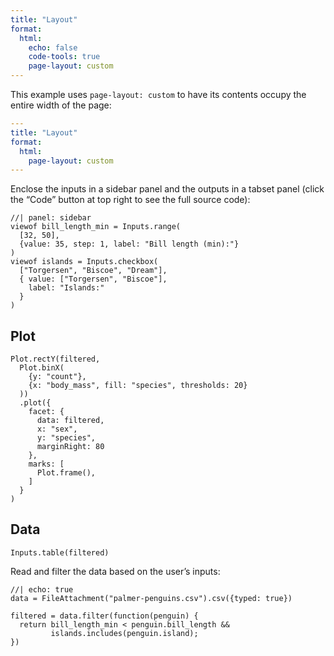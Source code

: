 ```yaml
---
title: "Layout"
format:
  html:
    echo: false
    code-tools: true
    page-layout: custom
---
```


This example uses `page-layout: custom` to have its contents occupy the entire width of the page:

```yaml
---
title: "Layout"
format: 
  html: 
    page-layout: custom
---
```

Enclose the inputs in a sidebar panel and the outputs in a tabset panel (click the "Code" button at top right to see the full source code):

```ojs
//| panel: sidebar
viewof bill_length_min = Inputs.range(
  [32, 50], 
  {value: 35, step: 1, label: "Bill length (min):"}
)
viewof islands = Inputs.checkbox(
  ["Torgersen", "Biscoe", "Dream"], 
  { value: ["Torgersen", "Biscoe"], 
    label: "Islands:"
  }
)
```

::: panel-tabset

## Plot

```ojs
Plot.rectY(filtered, 
  Plot.binX(
    {y: "count"}, 
    {x: "body_mass", fill: "species", thresholds: 20}
  ))
  .plot({
    facet: {
      data: filtered,
      x: "sex",
      y: "species",
      marginRight: 80
    },
    marks: [
      Plot.frame(),
    ]
  }
)
```

## Data

```ojs
Inputs.table(filtered)
```

:::


Read and filter the data based on the user's inputs:

```ojs
//| echo: true
data = FileAttachment("palmer-penguins.csv").csv({typed: true})

filtered = data.filter(function(penguin) {
  return bill_length_min < penguin.bill_length &&
         islands.includes(penguin.island);
})
```


